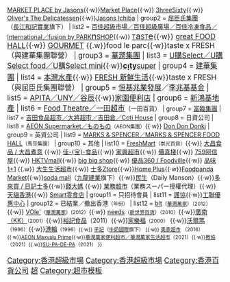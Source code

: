 {{Navbox
| name  = 香港超級市場
| title = [[超級市場|香港連鎖式超級市場]]
| style  = text-align:left; vertical-align: top; font-size: 13px;
| groupstyle = text-align:center; vertical-align: top; background:#efefef;
| state  = autocollapse
| group1 = [[牛奶國際]]（[[怡和]]旗下）
| list1  = [[惠康|惠康超級市場／惠康超級廣場／惠康鮮級市場]]{{·w}} [[Market Place by Jasons|MARKET PLACE by Jasons]]{{·w}}[[Market Place]]{{·w}} [[3hreeSixty]]{{·w}} [[Oliver's The Delicatessen]]{{·w}}[[Jasons Ichiba]]
| group2 = [[屈臣氏集團]]<br>（[[長江和記實業]]旗下）
| list2  = [[百佳超級市場|百佳超級市場／百佳超級廣場／百佳冷凍食品／International／fusion by PARK<big><big>n</big></big>SHOP]]{{·w}} [[Taste|T<big><big>a</big></big>ST<big><big>e</big>]]{{·w}} [[great|great FOOD HALL]]{{·w}} [[Gourmet|GOURMET]] {{.w}}food le parc{{·w}}taste x FRESH（與建華集團聯營）
| group3 = [[華潤集團]]  
| list3  = [[U購Select|U購Select／U購Select food／U購Select mini]]{{·w}}[[c!ty'super|'''c<sub><big>!</big></sub>ty'''super]]
| group4 = [[建華集團]]
| list4  = [[本灣水產]]{{·w}} [[FRESH 新鮮生活]]{{·w}}taste x FRESH（與屈臣氏集團聯營）
| group5 = [[恒基兆業發展]]／[[李兆基|李兆基基金]]
| list5  = [[生活創庫|APITA／UNY／谷辰]]{{·w}}[[家園便利店]]
| group6 = [[新鴻基地產]]  
| list6  = [[一田百貨|Food Theatre／一田超市]]<span style="font-size:smaller;">（一田百貨）
| group7 = [[富臨集團]]  
| list7  = [[富臨集團#其他|吉田食品超市／大將超市／吉田倉／Coti House]]
| group8 = 日資公司
| list8  = [[永旺百貨|AEON Supermarket／ものもの]]<span style="font-size:smaller;">（AEON集團）</span>{{·w}} [[唐吉訶德_(企業)|Don Don Donki]]
| group9 = 英資公司
| list9  = [[馬莎百貨_(香港)|MARKS & SPENCER／MARKS & SPENCER FOOD HALL]]<span style="font-size:smaller;">（馬莎集團）</span>
| group10 = 其他
| list10  =  [[香港崇光百貨|FreshMart]]<span style="font-size:smaller;">（崇光百貨）</span>{{·w}} [[大昌食品市場|大昌食品 / 大昌煮意]] {{·w}} [[佳宝食品超級市場|佳-{宝}-食品]]{{·w}} [[家興超級市場|家興超市]]{{·w}} [[價真棧]]{{·w}} [[759阿信屋]]{{·w}} [[香港電視購物網絡有限公司|HKTVmall]]{{·w}} [[big big shop]]{{·w}} [[優品360|優品360 / Foodville]]{{·w}} [[品味1+1]] {{.w}} [[大生生活超市]]{{·w}} [[士多Ztore]]{{·w}}[[Home Plus]]{{·w}}[[Foodpanda Market]]{{·w}}[[soda mall]]（[[九龍建業]]旗下）{{·w}}[[民生]]（Daily Manson）{{·w}}[[日本城|多來買 / 日記士多]]{{·w}}[[錢大媽]] {{·w}} [[業務超市]]（業務スーパー授權代理）{{·w}} [[天貓|天貓香港]]{{·w}} [[SmartHK.shop|Smart零食店]]
| group11 = 只招待會員
| list11  = [[香港護士協會|護協]]{{·w}}[[香港工會聯合會|工聯優惠中心]]
| group12 = 已結業／撤出香港<span style="font-size:smaller;">（年份）</span>
| list12 = [[blt]]<span style="font-size:smaller;">（[[華潤萬家超級市場|華潤萬家]]）（2012）</span>{{·w}} [[VOle']]<span style="font-size:smaller;">（[[華潤萬家超級市場|華潤萬家]]）(2012）</span>{{·w}} [[needs]]<span style="font-size:smaller;">（[[新世界百貨]]）（2010）</span>{{·w}}[[廣南KK超級市場|廣南（KK）]]<span style="font-size:smaller;">（2001）</span>{{·w}}[[裕記食品]]（2011）{{·w}}[[家樂福]]<span style="font-size:smaller;">（2000）</span> {{·w}}[[沃爾瑪]]<span style="font-size:smaller;">（1996）</span>{{·w}}[[油蔴地小輪#其他業務|港輪]]<span style="font-size:smaller;">（1996）{{·w}} [[平記]]（[[牛奶國際]]旗下） {{·w}} [[美家|美家超市]] （2016）{{·w}}[[永旺百貨|AEON Maxvalu Prime]]{{·w}}[[華潤萬家|華潤萬家便利超市／華潤萬家生活超市]]（2021）{{·w}}[[香港教育專業人員協會#會所及超級市場|教協]]（2021）{{.w}}[[SU-PA-DE-PA]]（2021）
}}
[[Category:香港超級市場]]<noinclude>
[[Category:香港超級市場]]
[[Category:香港百貨公司]]
[[Category:香港模板|超]]
[[Category:超市模板]]
</noinclude>
